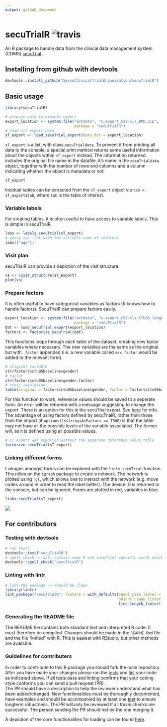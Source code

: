 ```yaml
---
output: github_document
---
```

<!-- README.md is generated from README.Rmd. Please edit that file -->


# secuTrialR ![travis](https://api.travis-ci.com/SwissClinicalTrialOrganisation/secuTrialR.svg?branch=master)

An R package to handle data from the clinical data management system (CDMS) [secuTrial](https://www.secutrial.com/en/).

## Installing from github with devtools

```r
devtools::install_github("SwissClinicalTrialOrganisation/secuTrialR")
```

## Basic usage
```r
library(secuTrialR)
```

```r
# prepare path to example export
export_location <- system.file("extdata", "s_export_CSV-xls_BMD.zip",
                               package = "secuTrialR")
# load all export data
sT_export <- load_secuTrial_export(data_dir = export_location)
```

`sT_export` is a list, with class `secuTrialdata`. To prevent it from printing all data to the console, a special print method returns some useful information about the objects within `sT_export` instead. The information returned includes the original file name in the datafile, it's name in the `secuTrialdata` object, together with the number of rows and columns and a column indicating whether the object is metadata or not:
```r
sT_export
```

Indidual tables can be extracted from the `sT_export` object via `tab <- sT_export$tab`, where `tab` is the table of interest.
<!-- accessor function? -->
<!-- print method for secuTrialoptions (metadata)? -->


### Variable labels
For creating tables, it is often useful to have access to variable labels. This is simple in secuTrialR.
```r
labs <- labels_secuTrial(sT_export)
# query the list with the variable name of interest
labs[["age"]]

```

### Visit plan
secuTrialR can provide a depiction of the visit structure:
```r
vs <- visit_structure(sT_export)
plot(vs)
```
<!-- PLOT METHOD DIRECTLY FOR secuTrialdata objects? -->
 
### Prepare factors
It is often useful to have categorical variables as factors (R knows how to handle factors). SecuTrialR can prepare factors easily.
```r
export_location <- system.file("extdata", "s_export_CSV-xls_CTU05_longnames_sep_ref.zip",
                               package = "secuTrialR")
dat <- load_secuTrial_export(export_location)
factors <- factorize_secuTrial(dat)
```
This functions loops through each table of the dataset, creating new factor variables where necessary. The new variables are the same as the original but with `.factor` appended (i.e. a new variable called `sex.factor` would be added to the relevant form).
<!-- REFERENCE VALUES NOT EXPORTED FROM THE DATASET -->
```r
# original variable
str(factors$ctu05baseline$gender)
# factor
str(factors$ctu05baseline$gender.factor)
# cross tabulation
table(original = factors$ctu05baseline$gender, factor = factors$ctu05baseline$gender.factor)
```


For this function to work, reference values should be saved to a seperate form. An error will be returned with a message suggesting to change the export. There is an option for this in the secuTrial export. See [here](https://swissclinicaltrialorganisation.github.io/secuTrial_recipes/export_data/) for info. The advantage of using factors defined by secuTrialR, rather than those from the import (if `options()$stringsAsFactors == TRUE`) is that the latter may not have all the possible levels of the variable associated. The former will, as it is defined using all possible values.

```r
# sT_export was exported without the separate reference value table
factorize_secuTrial(sT_export)
```


### Linking different forms

Linkages amongst forms can be explored with the `links_secuTrial` function. This relies on the `igraph` package to create a network. The network is plotted using `rgl`, which allows one to interact with the network (e.g. move nodes around in order to read the label better). The device ID is returned to the console, but can be ignored. Forms are plotted in red, variables in blue.

```r
links_secuTrial(sT_export)

```
![](inst/extdata/map.png)
<!-- Figure has to be generated outside of the Rmd file - resize the window and select view/"fit to screen", export it to a PDF and then convert it to a PNG -->


## For contributors
### Testing with devtools

```r
# run tests
devtools::test("secuTrialR")
# spell check -> will contain some R and secuTrial specific words which is fine
devtools::spell_check("secuTrialR")
```

### Linting with lintr

```r
# lint the package -> should be clean
library(lintr)
lint_package("secuTrialR", linters = with_defaults(camel_case_linter = NULL,
                                                   object_usage_linter = NULL,
                                                   line_length_linter(125)))
```

### Generating the README file

The README file contains both standard text and interpreted R code. It must therefore be compiled. Changes should be made in the `README.Rmd` file and the file "knited" with R. This is easiest with RStudio, but other methods are available.

### Guidelines for contributers

In order to contribute to this R package you should fork the main repository.
After you have made your changes please run the 
[tests](README.md#testing-with-devtools)
and 
[lint](README.md#linting-with-lintr) your code as 
indicated above. If all tests pass and linting confirms that your 
coding style conforms you can send a pull request (PR).  
The PR should have a description to help the reviewer understand what has been 
added/changed. New functionalities must be thoroughly documented, have examples 
and should be accompanied by at least one [test](tests/testthat/) to ensure longterm 
robustness. The PR will only be reviewed if all travis checks are successful. 
The person sending the PR should not be the one merging it.

A depiction of the core functionalities for loading can be found [here](inst/extdata/secuTrialR.png).
